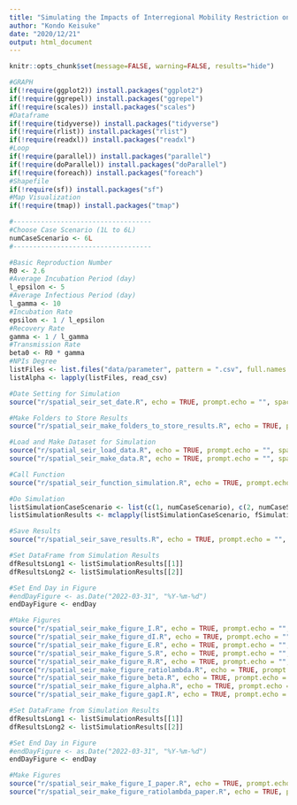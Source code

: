 ```yaml
---
title: "Simulating the Impacts of Interregional Mobility Restriction on Spatial Spread of COVID-19 in Japan"
author: "Kondo Keisuke"
date: "2020/12/21"
output: html_document
---
```


```r
knitr::opts_chunk$set(message=FALSE, warning=FALSE, results="hide")
```

```r
#GRAPH
if(!require(ggplot2)) install.packages("ggplot2")
if(!require(ggrepel)) install.packages("ggrepel")
if(!require(scales)) install.packages("scales")
#Dataframe
if(!require(tidyverse)) install.packages("tidyverse")
if(!require(rlist)) install.packages("rlist")
if(!require(readxl)) install.packages("readxl")
#Loop
if(!require(parallel)) install.packages("parallel")
if(!require(doParallel)) install.packages("doParallel")
if(!require(foreach)) install.packages("foreach")
#Shapefile
if(!require(sf)) install.packages("sf")
#Map Visualization
if(!require(tmap)) install.packages("tmap")
```

```r
#-----------------------------------
#Choose Case Scenario (1L to 6L)
numCaseScenario <- 6L
#-----------------------------------

#Basic Reproduction Number
R0 <- 2.6
#Average Incubation Period (day)
l_epsilon <- 5
#Average Infectious Period (day)
l_gamma <- 10
#Incubation Rate
epsilon <- 1 / l_epsilon
#Recovery Rate
gamma <- 1 / l_gamma
#Transmission Rate
beta0 <- R0 * gamma
#NPIs Degree
listFiles <- list.files("data/parameter", pattern = ".csv", full.names = TRUE)
listAlpha <- lapply(listFiles, read_csv)
```

```r
#Date Setting for Simulation
source("r/spatial_seir_set_date.R", echo = TRUE, prompt.echo = "", spaced = FALSE)
```

```r
#Make Folders to Store Results
source("r/spatial_seir_make_folders_to_store_results.R", echo = TRUE, prompt.echo = "", spaced = FALSE)
```

```r
#Load and Make Dataset for Simulation
source("r/spatial_seir_load_data.R", echo = TRUE, prompt.echo = "", spaced = FALSE)
source("r/spatial_seir_make_data.R", echo = TRUE, prompt.echo = "", spaced = FALSE)
```

```r
#Call Function
source("r/spatial_seir_function_simulation.R", echo = TRUE, prompt.echo = "", spaced = FALSE)

#Do Simulation
listSimulationCaseScenario <- list(c(1, numCaseScenario), c(2, numCaseScenario))
listSimulationResults <- mclapply(listSimulationCaseScenario, fSimulation)

#Save Results
source("r/spatial_seir_save_results.R", echo = TRUE, prompt.echo = "", spaced = FALSE)
```

```r
#Set DataFrame from Simulation Results
dfResultsLong1 <- listSimulationResults[[1]]
dfResultsLong2 <- listSimulationResults[[2]]

#Set End Day in Figure
#endDayFigure <- as.Date("2022-03-31", "%Y-%m-%d")
endDayFigure <- endDay

#Make Figures
source("r/spatial_seir_make_figure_I.R", echo = TRUE, prompt.echo = "", spaced = FALSE)
source("r/spatial_seir_make_figure_dI.R", echo = TRUE, prompt.echo = "", spaced = FALSE)
source("r/spatial_seir_make_figure_E.R", echo = TRUE, prompt.echo = "", spaced = FALSE)
source("r/spatial_seir_make_figure_S.R", echo = TRUE, prompt.echo = "", spaced = FALSE)
source("r/spatial_seir_make_figure_R.R", echo = TRUE, prompt.echo = "", spaced = FALSE)
source("r/spatial_seir_make_figure_ratiolambda.R", echo = TRUE, prompt.echo = "", spaced = FALSE)
source("r/spatial_seir_make_figure_beta.R", echo = TRUE, prompt.echo = "", spaced = FALSE)
source("r/spatial_seir_make_figure_alpha.R", echo = TRUE, prompt.echo = "", spaced = FALSE)
source("r/spatial_seir_make_figure_gapI.R", echo = TRUE, prompt.echo = "", spaced = FALSE)
```


```r
#Set DataFrame from Simulation Results
dfResultsLong1 <- listSimulationResults[[1]]
dfResultsLong2 <- listSimulationResults[[2]]

#Set End Day in Figure
#endDayFigure <- as.Date("2022-03-31", "%Y-%m-%d")
endDayFigure <- endDay

#Make Figures
source("r/spatial_seir_make_figure_I_paper.R", echo = TRUE, prompt.echo = "", spaced = FALSE)
source("r/spatial_seir_make_figure_ratiolambda_paper.R", echo = TRUE, prompt.echo = "", spaced = FALSE)
```

